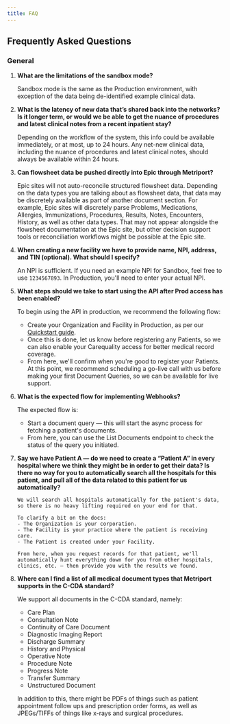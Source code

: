 ```yaml
---
title: FAQ
---
```


## Frequently Asked Questions

### General

1.  **What are the limitations of the sandbox mode?**

    Sandbox mode is the same as the Production environment, with exception of the data being de-identified example clinical data.

2.  **What is the latency of new data that’s shared back into the networks? Is it longer term, or would we be able to get the nuance of procedures and latest clinical notes from a recent inpatient stay?**

    Depending on the workflow of the system, this info could be available immediately, or at most, up to 24 hours. Any net-new clinical data, including the nuance of procedures and latest clinical notes, should always be available within 24 hours.

3.  **Can flowsheet data be pushed directly into Epic through Metriport?**

    Epic sites will not auto-reconcile structured flowsheet data. Depending on the data types you are talking about as flowsheet data, that data may be discretely available as part of another document section. For example, Epic sites will discretely parse Problems, Medications, Allergies, Immunizations, Procedures, Results, Notes, Encounters, History, as well as other data types. That may not appear alongside the flowsheet documentation at the Epic site, but other decision support tools or reconciliation workflows might be possible at the Epic site.

4.  **When creating a new facility we have to provide name, NPI, address, and TIN (optional). What should I specify?**

    An NPI is sufficient. If you need an example NPI for Sandbox, feel free to use `1234567893`. In Production, you'll need to enter your actual NPI.

5.  **What steps should we take to start using the API after Prod access has been enabled?**

    To begin using the API in production, we recommend the following flow:

    - Create your Organization and Facility in Production, as per our [Quickstart guide](https://docs.metriport.com/medical-api/getting-started/quickstart#5-register-your-organization).
    - Once this is done, let us know before registering any Patients, so we can also enable your Carequality access for better medical record coverage.
    - From here, we'll confirm when you're good to register your Patients. At this point, we recommend scheduling a go-live call with us before making your first Document Queries, so we can be available for live support.

6.  **What is the expected flow for implementing Webhooks?**

    The expected flow is:

    - Start a document query — this will start the async process for fetching a patient's documents.
    - From here, you can use the List Documents endpoint to check the status of the query you initiated.

7.  **Say we have Patient A — do we need to create a “Patient A” in every hospital where we think they might be in order to get their data?
    Is there no way for you to automatically search all the hospitals for this patient, and pull all of the data related to this patient for us automatically?**

        We will search all hospitals automatically for the patient's data, so there is no heavy lifting required on your end for that.

        To clarify a bit on the docs:
        - The Organization is your corporation.
        - The Facility is your practice where the patient is receiving care.
        - The Patient is created under your Facility.

        From here, when you request records for that patient, we'll automatically hunt everything down for you from other hospitals, clinics, etc. — then provide you with the results we found.

8.  **Where can I find a list of all medical document types that Metriport supports in the C-CDA standard?**

    We support all documents in the C-CDA standard, namely:

    - Care Plan
    - Consultation Note
    - Continuity of Care Document
    - Diagnostic Imaging Report
    - Discharge Summary
    - History and Physical
    - Operative Note
    - Procedure Note
    - Progress Note
    - Transfer Summary
    - Unstructured Document

    In addition to this, there might be PDFs of things such as patient appointment follow ups and prescription order forms, as well as JPEGs/TIFFs of things like x-rays and surgical procedures.
